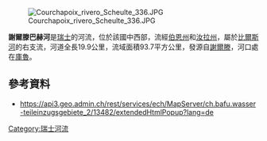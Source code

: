 {{Coord|47.36319|N|7.36991|E|display=title}}
[[Image:Courchapoix_rivero_Scheulte_336.JPG|right]]

'''謝爾滕巴赫河'''是[[瑞士|瑞士]]的河流，位於該國中西部，流經[[伯恩州|伯恩州]]和[[汝拉州|汝拉州]]，屬於[[比爾斯河|比爾斯河]]的右支流，河道全長19.9公里，流域面積93.7平方公里，發源自[[謝爾滕|謝爾滕]]，河口處在[[庫魯_(汝拉州)|庫魯]]。

==參考資料==
* https://api3.geo.admin.ch/rest/services/ech/MapServer/ch.bafu.wasser-teileinzugsgebiete_2/13482/extendedHtmlPopup?lang=de {{Wayback|url=https://api3.geo.admin.ch/rest/services/ech/MapServer/ch.bafu.wasser-teileinzugsgebiete_2/13482/extendedHtmlPopup?lang=de |date=20161021070809 }}

{{Switzerland-geo-stub}}
[[Category:瑞士河流|Category:瑞士河流]]